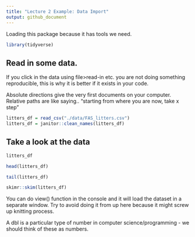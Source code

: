 ```yaml
---
title: "Lecture 2 Example: Data Import"
output: github_document
---
```


Loading this package because it has tools we need.
```r
library(tidyverse)
```

## Read in some data. 
If you click in the data using file>read-in etc. you are not doing something reproducible, this is why it is better if it exists in your code. 

Absolute directions give the very first documents on your computer. Relative paths are like saying.. "starting from where you are now, take x step" 

```r
litters_df = read_csv("./data/FAS_litters.csv")
litters_df = janitor::clean_names(litters_df)

```

## Take a look at the data 

```r
litters_df
```

```r
head(litters_df)

tail(litters_df)
```

```r
skimr::skim(litters_df)
```

You can do view() function in the console and it will load the dataset in a separate window. Try to avoid doing it from up here because it might screw up knitting process. 

A dbl is a particular type of number in computer science/programming - we should think of these as numbers. 
